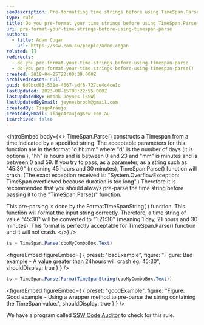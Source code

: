 ```yaml
---
seoDescription: Pre-formatting time strings before using TimeSpan.Parse() ensures accurate and crash-free parsing of time values.
type: rule
title: Do you pre-format your time strings before using TimeSpan.Parse()?
uri: pre-format-your-time-strings-before-using-timespan-parse
authors:
  - title: Adam Cogan
    url: https://ssw.com.au/people/adam-cogan
related: []
redirects:
  - do-you-pre-format-your-time-strings-before-using-timespan-parse
  - do-you-pre-format-your-time-strings-before-using-timespan-parse()
created: 2018-04-25T22:00:39.000Z
archivedreason: null
guid: 6d9bcd83-531e-4667-adf6-727ce4c4ce1c
lastUpdated: 2023-08-15T00:22:55.000Z
lastUpdatedBy: Brook Jeynes [SSW]
lastUpdatedByEmail: jeynesbrook@gmail.com
createdBy: TiagoAraujo
createdByEmail: TiagoAraujo@ssw.com.au
isArchived: false
---
```


<introEmbed
  body={<>
TimeSpan.Parse() constructs a Timespan from a time indicated by a specified string. The acceptable parameters for this function are in the format "d.hh:mm" where "d" is the number of days (it is optional), "hh" is hours and is between 0 and 23 and "mm" is minutes and is between 0 and 59. If you try to pass, as a parameter, as a string such as "45:30" (meaning 45 hours and 30 minutes), TimeSpan.Parse() function will crash. (The exact exception received is: "System.OverflowException: TimeSpan overflowed because duration is too long".) Therefore it is recommended that you should always pre-parse the time string before passing it to the "TimeSpan.Parse()" function.

This pre-parsing is done by the FormatTimeSpanString( ) function. This function will format the input string correctly. Therefore, a time string of value "45:30" will be converted to "1.21:30" (meaning 1 day, 21 hours and 30 minutes). This format is perfectly acceptable for TimeSpan.Parse() function and it will not crash.
  </>}
/>
```csharp
ts = TimeSpan.Parse(cboMyComboBox.Text)
```

<figureEmbed figureEmbed={ {
  preset: "badExample",
  figure: "Figure: Bad example - A value greater than 24hours will crash eg. 45:30",
  shouldDisplay: true
} } />


```csharp
ts = TimeSpan.Parse(FormatTimeSpanString(cboMyComboBox.Text))
```

<figureEmbed figureEmbed={ {
  preset: "goodExample",
  figure: "Figure: Good example - Using a wrapper method to pre-parse the string containing the TimeSpan value.",
  shouldDisplay: true
} } />


We have a program called [SSW Code Auditor](https://www.ssw.com.au/ssw/CodeAuditor/Rules.aspx#TimeSpan) to check for this rule.
